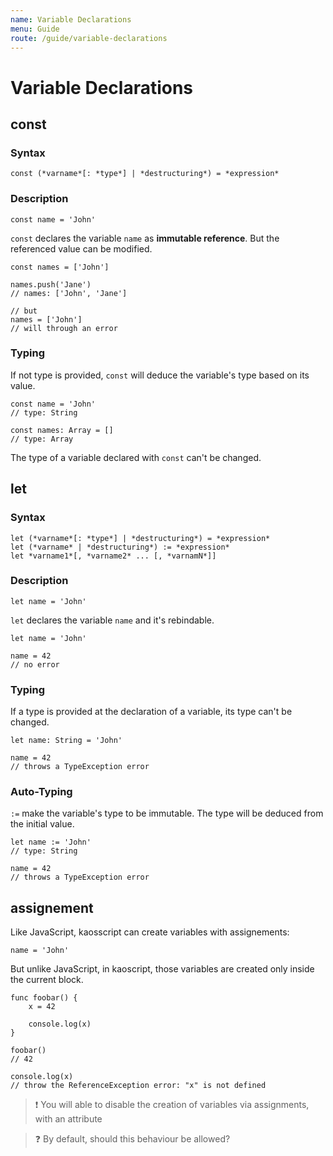 ```yaml
---
name: Variable Declarations
menu: Guide
route: /guide/variable-declarations
---
```


# Variable Declarations

## const

### Syntax

```syntax
const (*varname*[: *type*] | *destructuring*) = *expression*
```

### Description

```kaoscript
const name = 'John'
```

`const` declares the variable `name` as **immutable reference**. But the referenced value can be modified.

```kaoscript
const names = ['John']

names.push('Jane')
// names: ['John', 'Jane']

// but
names = ['John']
// will through an error
```

### Typing

If not type is provided, `const` will deduce the variable's type based on its value.

```kaoscript
const name = 'John'
// type: String

const names: Array = []
// type: Array
```

The type of a variable declared with `const` can't be changed.

## let

### Syntax

```syntax
let (*varname*[: *type*] | *destructuring*) = *expression*
let (*varname* | *destructuring*) := *expression*
let *varname1*[, *varname2* ... [, *varnamN*]]
```

### Description

```kaoscript
let name = 'John'
```

`let` declares the variable `name` and it's rebindable.

```kaoscript
let name = 'John'

name = 42
// no error
```

### Typing

If a type is provided at the declaration of a variable, its type can't be changed.

```kaoscript
let name: String = 'John'

name = 42
// throws a TypeException error
```

### Auto-Typing

`:=` make the variable's type to be immutable. The type will be deduced from the initial value.

```kaoscript
let name := 'John'
// type: String

name = 42
// throws a TypeException error
```

## assignement

Like JavaScript, kaosscript can create variables with assignements:

```kaoscript
name = 'John'
```

But unlike JavaScript, in kaoscript, those variables are created only inside the current block.

```kaoscript
func foobar() {
	x = 42

	console.log(x)
}

foobar()
// 42

console.log(x)
// throw the ReferenceException error: "x" is not defined
```

> :exclamation: You will able to disable the creation of variables via assignments, with an attribute

> :question: By default, should this behaviour be allowed?
